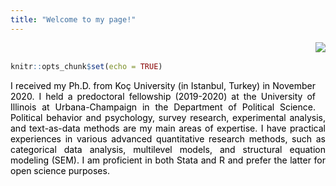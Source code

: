 ```yaml
---
title: "Welcome to my page!"
---
```

<!-- Global site tag (gtag.js) - Google Analytics -->
<script async src="https://www.googletagmanager.com/gtag/js?id=UA-166011945-1"></script>
<script>
  window.dataLayer = window.dataLayer || [];
  function gtag(){dataLayer.push(arguments);}
  gtag('js', new Date());

  gtag('config', 'UA-166011945-1');
</script>


<br>

<style>
body {
text-align: justify}
</style>
```r
knitr::opts_chunk$set(echo = TRUE)
```
<div style= "float:right;position: relative; top: -75px;">
![](Photo.png)
</div>

<p style="color:black"><p style="color:black">I received my Ph.D. from Koç University (in Istanbul, Turkey) in November 2020. I held a predoctoral fellowship (2019-2020) at the University of Illinois at Urbana-Champaign in the Department of Political Science. Political behavior and psychology, survey research, experimental analysis, and text-as-data methods are my main areas of expertise. I have practical experiences in various advanced quantitative research methods, such as categorical data analysis, multilevel models, and structural equation modeling (SEM). I am proficient in both Stata and R and prefer the latter for open science purposes.</p> 




